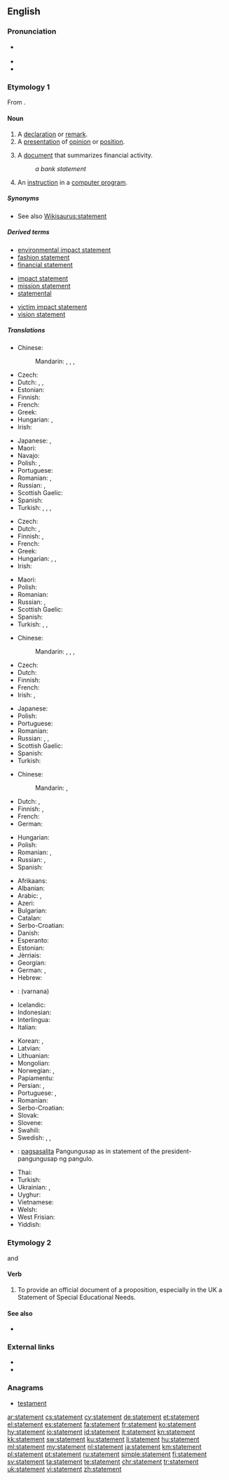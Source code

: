 ==English==
{{slim-wikipedia|dab=statement}}

===Pronunciation===
* {{a|UK}} {{IPA|/ˈsteɪt.mənt/|lang=en}}
* {{rhymes|eɪtmənt|lang=en}}
* {{audio|en-us-statement.ogg|Audio (US)|lang=en}}

===Etymology 1===
From {{suffix|state|ment|lang=en}}.

====Noun====
{{en-noun}}

# A [[declaration]] or [[remark]].
# A [[presentation]] of [[opinion]] or [[position]].
# {{context|finance|lang=en}} A [[document]] that summarizes financial activity.
#: ''a bank statement''
# {{context|computing|lang=en}} An [[instruction]] in a [[computer program]].
{{rfex}}

=====Synonyms=====
* See also [[Wikisaurus:statement]]

=====Derived terms=====
{{rel-top3|Terms derived from ''statement''}}
* [[environmental impact statement]]
* [[fashion statement]]
* [[financial statement]]
{{rel-mid3}}
* [[impact statement]]
* [[mission statement]]
* [[statemental]]
{{rel-mid3}}
* [[victim impact statement]]
* [[vision statement]]
{{rel-bottom}}

=====Translations=====
{{trans-top|declaration or remark}}
* Chinese:
*: Mandarin: {{t|cmn|聲明|sc=Hani}}, {{t+|cmn|声明|tr=shēngmíng|sc=Hani}}, {{t+|cmn|陳述|sc=Hani}}, {{t+|cmn|陈述|tr=chénshù|sc=Hani}}
* Czech: {{t+|cs|výrok|m}}
* Dutch: {{t+|nl|verklaring|f}}, {{t|nl|bemerking|f}}, {{t+|nl|opmerking|f}}
* Estonian: {{t|et|väide}}
* Finnish: {{t|fi|toteamus}}
* French: {{t+|fr|déclaration|f}}
* Greek: {{t+|el|δήλωση|f|tr=dílosi|sc=Grek}}
* Hungarian: {{t+|hu|kijelentés}}, {{t+|hu|állítás}}
* Irish: {{t|ga|ráiteas|m}}
{{trans-mid}}
* Japanese: {{t+|ja|声明|tr=せいめい, seimei}}, {{t+|ja|陳述|tr=ちんじゅつ, chinjutsu}}
* Maori: {{t|mi|tauaki}}
* Navajo: {{t|nv|chʼíhootʼánígíí}}
* Polish: {{t+|pl|stwierdzenie|n}}, {{t+|pl|twierdzenie|n}}
* Portuguese: {{t+|pt|declaração}}
* Romanian: {{t+|ro|declarație|f}}, {{t+|ro|remarcă|f}}
* Russian: {{t+|ru|заявление|n|tr=zajavlénije}}, {{t+|ru|утверждение|n|tr=utverždénije}}
* Scottish Gaelic: {{t|gd|ràdh|m}}
* Spanish: {{t+|es|declaración|f}}
* Turkish: {{t+|tr|açıklama}}, {{t+|tr|bildirge}}, {{t+|tr|demeç}}, {{t+|tr|beyanat}}
{{trans-bottom}}

{{trans-top|presentation of opinion or position}}
* Czech: {{t+|cs|výrok|m}}
* Dutch: {{t+|nl|verklaring|f}}, {{t|nl|stellingname|f}}
* Finnish: {{t+|fi|lausunto}}, {{t|fi|kannanotto}}
* French: {{t+|fr|déclaration|f}}
* Greek: {{t+|el|δήλωση|f|tr=dílosi|sc=Grek}}
* Hungarian: {{t+|hu|bejelentés}}, {{t+|hu|nyilatkozat}}, {{t+|hu|közlemény}}
* Irish: {{t|ga|ráiteas|m}}
{{trans-mid}}
* Maori: {{t|mi|tauaki}}
* Polish: {{t+|pl|oświadczenie|n}}
* Romanian: {{t+|ro|declarație|f}}
* Russian: {{t+|ru|изложение|n|tr=izložénije}}, {{t+|ru|формулировка|f|tr=formuliróvka}}
* Scottish Gaelic: {{t|gd|ràdh|m}}
* Spanish: {{t+|es|declaración|f}}
* Turkish: {{t+|tr|açıklama}}, {{t+|tr|bildiri}}, {{t+|tr|deklarasyon}}
{{trans-bottom}}

{{trans-top|finance: document that summarizes financial activity}}
* Chinese:
*: Mandarin: {{t|cmn|財務報告|sc=Hani}}, {{t|cmn|财务报告|tr=cáiwù bàogào|sc=Hani}}, {{t|cmn|銀行結單|sc=Hani}}, {{t|cmn|银行结单|tr=yínháng jiédān|sc=Hani}} {{qualifier|bank statement}}
* Czech: {{t|cs|výpis|m}}
* Dutch: {{t+|nl|uittreksel|n}}
* Finnish: {{t|fi|tiliote}}
* French: {{t+|fr|relevé|m}}
* Irish: {{t|ga|ráisteas cuntais|m}}, {{t|ga|ráiteas bainc|f}}
{{trans-mid}}
* Japanese: {{t|ja|報告書|tr=ほうこくしょ, hōkokusho}}
* Polish: {{t+|pl|wyciąg|m}}
* Portuguese: {{t+|pt|extrato|m}}
* Romanian: {{t+|ro|bilanț|n}}
* Russian: {{t+|ru|отчёт|m|tr=otčót}}, {{t+|ru|баланс|m|tr=baláns}}, {{t+|ru|выписка|f|tr=výpiska}}
* Scottish Gaelic: {{t|gd|aithisg|f}}
* Spanish: {{t+|es|resumen|m}}
* Turkish: {{t+|tr|ekstre}}
{{trans-bottom}}

{{trans-top|computing: instruction in a computer program}}
* Chinese:
*: Mandarin: {{t|cmn|聲明|sc=Hani}}, {{t+|cmn|声明|tr=shēngmíng|sc=Hani}}
* Dutch: {{t+|nl|verklaring|f}}, {{t+|nl|instructie}}
* Finnish: {{t+|fi|lauseke}}, {{t+|fi|ohje}}
* French: {{t+|fr|instruction|f}}
* German: {{t+|de|Anweisung|f}}
{{trans-mid}}
* Hungarian: {{t+|hu|utasítás}}
* Polish: {{t+|pl|instrukcja|f}}
* Romanian: {{t+|ro|instrucțiune|f}}, {{t|ro|instrucțiuni|f-p}}
* Russian: {{t+|ru|оператор|n|tr=operátor}}, {{t+|ru|инструкция|n|tr=instrúktsiya}}
* Spanish: {{t+|es|instrucción|f}}
{{trans-bottom}}

{{checktrans-top}}
* Afrikaans: {{t-check|af|bewering}}
* Albanian: {{t-check|sq|thënie}}
* Arabic: {{t-check|ar|بيان|m|tr=bayá:n|sc=Arab}}, {{t-check|ar|تصريح|m|tr=taʂrí:ħ|sc=Arab}}
* Azeri: {{t-check|az|bildirmə}}
* Bulgarian: {{t+check|bg|излагане|n|tr=izlagane|sc=Cyrl}}
* Catalan: {{t-check|ca|declaració|f}}
* Serbo-Croatian: {{t-check|sh|izjava|f}}
* Danish: {{t-check|da|påstand}}
* Esperanto: {{t-check|eo|eldiro}}
* Estonian: {{t-check|et|avaldus}}
* Jèrriais: {{t-check|roa-jer|êtat|m}}
* Georgian: {{t-check|ka|ჩვენება|tr=č‘veneba|sc=Geor}}
* German: {{t+check|de|Behauptung|f}}, {{t+check|de|Erklärung|f}}
* Hebrew: {{t-check|he|הַצְהָרָה|f|tr=ha-tseharah|sc=Hebr}} <!-- check if I marked this correctly -->
* {{ttbc|hi}}: (varnana)
* Icelandic: {{t+check|is|staðhæfing}}
* Indonesian: {{t+check|id|pernyataan}}
* Interlingua: {{t-check|ia|declaration}}
* Italian: {{t+check|it|dichiarazione}}
{{trans-mid}}
* Korean: {{t-check|ko|계산서|tr=gyesansŏ|sc=Kore}}, {{t+check|ko|진술|sc=Kore}}
* Latvian: {{t-check|lv|paziņojums}}
* Lithuanian: {{t-check|lt|ataskaita}}
* Mongolian: {{t-check|mn|баримт бичиг|tr=barimt bičig|sc=Cyrl}}
* Norwegian: {{t-check|no|påstand|m}}, {{t-check|no|ytring|c}}
* Papiamentu: {{t-check|pap|deklarashon}}
* Persian: {{t+check|fa|بیان|tr=bayân|sc=fa-Arab}}, {{t+check|fa|گفته|tr=gofte|sc=fa-Arab}}
* Portuguese: {{t+check|pt|afirmação|f}}, {{t+check|pt|declaração|f}}
* Romanian: {{t+check|ro|enunț}}
* Serbo-Croatian: {{t-check|sh|изјава|tr=[[izjava]]}}
* Slovak: {{t-check|sk|prehľad}}
* Slovene: {{t-check|sl|izjava}}
* Swahili: {{t+check|sw|neno}}
* Swedish: {{t+check|sv|påstående|n}}, {{t+check|sv|uttalande|n}}, {{t+check|sv|konstaterande|n}}
* {{ttbc|tl}}: [[pagsasalita]] Pangungusap as in statement of the president-pangungusap ng pangulo. <!-- ??? -->
* Thai: {{t+check|th|แถลงการณ์|tr=tà-lăeng gaan|sc=Thai}}
* Turkish: {{t+check|tr|ifade}}
* Ukrainian: {{t-check|uk|заява|tr=zajáva|sc=Cyrl}}, {{t+check|uk|виклад|tr=vyklad|sc=Cyrl}}
* Uyghur: {{t-check|ug|bayanat|sc=ug-Arab}}
* Vietnamese: {{t-check|vi|sự bày tỏ}}
* Welsh: {{t-check|cy|cyfriflen}}
* West Frisian: {{t-check|fy|bewearing}}
* Yiddish: {{t-check|yi|aroiszogung|sc=Hebr}}
{{trans-bottom}}

===Etymology 2===
{{back-form|statementing|lang=en}} and {{term|statemented|lang=en}}

====Verb====
{{en-verb}}

# {{context|transitive|lang=en}} To provide an official document of a proposition, especially in the UK a Statement of Special Educational Needs.

====See also====
* {{pedia|Special education in England}}

===External links===
* {{R:Webster 1913}}
* {{R:Century 1911}}

===Anagrams===
* [[testament#English|testament]]

[[ar:statement]]
[[cs:statement]]
[[cy:statement]]
[[de:statement]]
[[et:statement]]
[[el:statement]]
[[es:statement]]
[[fa:statement]]
[[fr:statement]]
[[ko:statement]]
[[hy:statement]]
[[io:statement]]
[[id:statement]]
[[it:statement]]
[[kn:statement]]
[[kk:statement]]
[[sw:statement]]
[[ku:statement]]
[[li:statement]]
[[hu:statement]]
[[ml:statement]]
[[my:statement]]
[[nl:statement]]
[[ja:statement]]
[[km:statement]]
[[pl:statement]]
[[pt:statement]]
[[ru:statement]]
[[simple:statement]]
[[fi:statement]]
[[sv:statement]]
[[ta:statement]]
[[te:statement]]
[[chr:statement]]
[[tr:statement]]
[[uk:statement]]
[[vi:statement]]
[[zh:statement]]